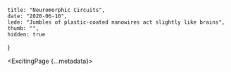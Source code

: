     title: "Neuromorphic Circuits",
    date: "2020-06-10",
    lede: "Jumbles of plastic-coated nanowires act slightly like brains",
    thumb: "",
    hidden: true
}



<ExcitingPage {...metadata}>
</ExcitingPage>